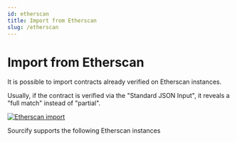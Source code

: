 ```yaml
---
id: etherscan
title: Import from Etherscan
slug: /etherscan
---
```



# Import from Etherscan


It is possible to import contracts already verified on Etherscan instances.

Usually, if the contract is verified via the "Standard JSON Input", it reveals a "full match" instead of "partial".

[![Etherscan import](./etherscanScreenshot.png)](./etherscanScreenshot.png)

Sourcify supports the following Etherscan instances

<EtherscanInstances />
